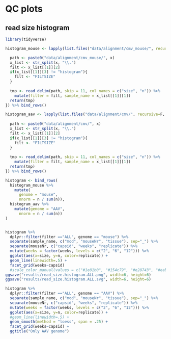 # QC plots

## read size histogram

```r
library(tidyverse)

histogram_mouse <- lapply(list.files("data/alignment/cmv_mouse/", recursive=F, pattern = ".histogram"), function(x){

  path <- paste0("data/alignment/cmv_mouse/", x)
  x_list <- str_split(x, "\\.")
  filt <- x_list[[1]][2]
  if(x_list[[1]][3] != "histogram"){
    filt <- "FILTSIZE"
  }
  
  tmp <- read_delim(path, skip = 11, col_names = c("size", "n")) %>% 
    mutate(filter = filt, sample_name = x_list[[1]][1])
  return(tmp)
}) %>% bind_rows()

histogram_aav <- lapply(list.files("data/alignment/cmv/", recursive=F, pattern = ".histogram"), function(x){
  
  path <- paste0("data/alignment/cmv/", x)
  x_list <- str_split(x, "\\.")
  filt <- x_list[[1]][2]
  if(x_list[[1]][3] != "histogram"){
    filt <- "FILTSIZE"
  }
  
  tmp <- read_delim(path, skip = 11, col_names = c("size", "n")) %>% 
    mutate(filter = filt, sample_name = x_list[[1]][1])
  return(tmp)
}) %>% bind_rows()
```

```r
histogram <- bind_rows(
  histogram_mouse %>% 
    mutate(
      genome = "mouse",
      nnorm = n / sum(n)),
  histogram_aav %>% 
    mutate(genome = "AAV",
      nnorm = n / sum(n))
)


histogram %>% 
  dplyr::filter(filter =="ALL", genome == "mouse") %>% 
  separate(sample_name, c("mod", "mouseNr", "tissue"), sep="_") %>%
  separate(mouseNr, c("capsid", "weeks", "replicate")) %>% 
  mutate(weeks = factor(weeks, levels = c("2", "6", "12"))) %>% 
  ggplot(aes(x=size, y=n, color=replicate)) +
  geom_line(linewidth=.5) +
  facet_grid(weeks~capsid)
  #scale_color_manual(values = c("#1e81b0", "#154c79", "#e28743", "#eab676"))
ggsave("results/read_size.histogram.ALL.png", width=6, height=6)
ggsave("results/read_size.histogram.ALL.svg", width=6, height=6)

histogram %>% 
  dplyr::filter(filter =="ALL", genome == "AAV") %>% 
  separate(sample_name, c("mod", "mouseNr", "tissue"), sep="_") %>%
  separate(mouseNr, c("capsid", "weeks", "replicate")) %>% 
  mutate(weeks = factor(weeks, levels = c("2", "6", "12"))) %>% 
  ggplot(aes(x=size, y=n, color=replicate)) +
  #geom_line(linewidth=.5) +
  geom_smooth(method = "loess", span = .25) +
  facet_grid(weeks~capsid) +
  ggtitle("Only AAV genome")
```



